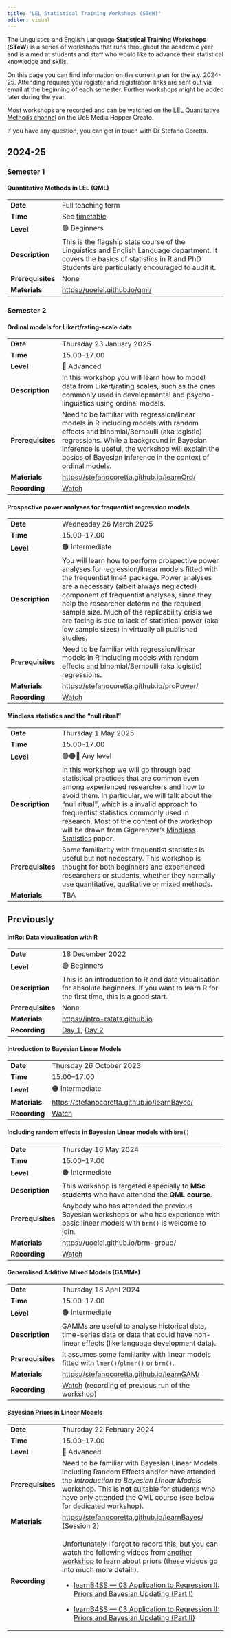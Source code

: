 ```yaml
---
title: "LEL Statistical Training Workshops (STeW)"
editor: visual
---
```


The Linguistics and English Language **Statistical Training Workshops** (**STeW**) is a series of workshops that runs throughout the academic year and is aimed at students and staff who would like to advance their statistical knowledge and skills.

On this page you can find information on the current plan for the a.y.
2024-25.
Attending requires you register and registration links are sent out via email at the beginning of each semester.
Further workshops might be added later during the year.

Most workshops are recorded and can be watched on the [LEL Quantitative Methods channel](https://media.ed.ac.uk/channel/LEL%2BQuantitative%2BMethods/308657412) on the UoE Media Hopper Create.

If you have any question, you can get in touch with Dr Stefano Coretta.

## 2024-25

### Semester 1

::: callout-tip
#### Quantitative Methods in LEL (QML)

+-------------------+-----------------------------------------------------------------------------------------------------------------------------------------------------------------------------------------+
| **Date**          | Full teaching term                                                                                                                                                                      |
+-------------------+-----------------------------------------------------------------------------------------------------------------------------------------------------------------------------------------+
| **Time**          | See [timetable](https://browser.ted.is.ed.ac.uk/generate/?courses%5B%5D=LASC11187_SV1_SEM1&period=SEM1&week=9-19)                                                                       |
+-------------------+-----------------------------------------------------------------------------------------------------------------------------------------------------------------------------------------+
| **Level**         | 🟢 Beginners                                                                                                                                                                            |
+-------------------+-----------------------------------------------------------------------------------------------------------------------------------------------------------------------------------------+
| **Description**   | This is the flagship stats course of the Linguistics and English Language department. It covers the basics of statistics in R and PhD Students are particularly encouraged to audit it. |
+-------------------+-----------------------------------------------------------------------------------------------------------------------------------------------------------------------------------------+
| **Prerequisites** | None                                                                                                                                                                                    |
+-------------------+-----------------------------------------------------------------------------------------------------------------------------------------------------------------------------------------+
| **Materials**     | <https://uoelel.github.io/qml/>                                                                                                                                                         |
+-------------------+-----------------------------------------------------------------------------------------------------------------------------------------------------------------------------------------+
:::

### Semester 2

::: callout-important
#### Ordinal models for Likert/rating-scale data

+-------------------+-------------------------------------------------------------------------------------------------------------------------------------------------------------------------------------------------------------------------------------------------------------------------------------------------+
| **Date**          | Thursday 23 January 2025                                                                                                                                                                                                                                                                        |
+-------------------+-------------------------------------------------------------------------------------------------------------------------------------------------------------------------------------------------------------------------------------------------------------------------------------------------+
| **Time**          | 15.00--17.00                                                                                                                                                                                                                                                                                    |
+-------------------+-------------------------------------------------------------------------------------------------------------------------------------------------------------------------------------------------------------------------------------------------------------------------------------------------+
| **Level**         | 🔴 Advanced                                                                                                                                                                                                                                                                                     |
+-------------------+-------------------------------------------------------------------------------------------------------------------------------------------------------------------------------------------------------------------------------------------------------------------------------------------------+
| **Description**   | In this workshop you will learn how to model data from Likert/rating scales, such as the ones commonly used in developmental and psycho- linguistics using ordinal models.                                                                                                                      |
+-------------------+-------------------------------------------------------------------------------------------------------------------------------------------------------------------------------------------------------------------------------------------------------------------------------------------------+
| **Prerequisites** | Need to be familiar with regression/linear models in R including models with random effects and binomial/Bernoulli (aka logistic) regressions. While a background in Bayesian inference is useful, the workshop will explain the basics of Bayesian inference in the context of ordinal models. |
+-------------------+-------------------------------------------------------------------------------------------------------------------------------------------------------------------------------------------------------------------------------------------------------------------------------------------------+
| **Materials**     | <https://stefanocoretta.github.io/learnOrd/>                                                                                                                                                                                                                                                    |
+-------------------+-------------------------------------------------------------------------------------------------------------------------------------------------------------------------------------------------------------------------------------------------------------------------------------------------+
| **Recording**     | [Watch](https://media.ed.ac.uk/media/learnOrd%3A+Ordinal+regression+models+for+Likert+rating+scales+data/1_im4onksw/308657412)                                                                                                                                                                  |
+-------------------+-------------------------------------------------------------------------------------------------------------------------------------------------------------------------------------------------------------------------------------------------------------------------------------------------+
:::

::: callout-warning
#### Prospective power analyses for frequentist regression models

+-------------------+----------------------------------------------------------------------------------------------------------------------------------------------------------------------------------------------------------------------------------------------------------------------------------------------------------------------------------------------------------------------------------------------------------------------------------------------+
| **Date**          | Wednesday 26 March 2025                                                                                                                                                                                                                                                                                                                                                                                                                      |
+-------------------+----------------------------------------------------------------------------------------------------------------------------------------------------------------------------------------------------------------------------------------------------------------------------------------------------------------------------------------------------------------------------------------------------------------------------------------------+
| **Time**          | 15.00--17.00                                                                                                                                                                                                                                                                                                                                                                                                                                 |
+-------------------+----------------------------------------------------------------------------------------------------------------------------------------------------------------------------------------------------------------------------------------------------------------------------------------------------------------------------------------------------------------------------------------------------------------------------------------------+
| **Level**         | 🟠 Intermediate                                                                                                                                                                                                                                                                                                                                                                                                                              |
+-------------------+----------------------------------------------------------------------------------------------------------------------------------------------------------------------------------------------------------------------------------------------------------------------------------------------------------------------------------------------------------------------------------------------------------------------------------------------+
| **Description**   | You will learn how to perform prospective power analyses for regression/linear models fitted with the frequentist lme4 package. Power analyses are a necessary (albeit always neglected) component of frequentist analyses, since they help the researcher determine the required sample size. Much of the replicability crisis we are facing is due to lack of statistical power (aka low sample sizes) in virtually all published studies. |
+-------------------+----------------------------------------------------------------------------------------------------------------------------------------------------------------------------------------------------------------------------------------------------------------------------------------------------------------------------------------------------------------------------------------------------------------------------------------------+
| **Prerequisites** | Need to be familiar with regression/linear models in R including models with random effects and binomial/Bernoulli (aka logistic) regressions.                                                                                                                                                                                                                                                                                               |
+-------------------+----------------------------------------------------------------------------------------------------------------------------------------------------------------------------------------------------------------------------------------------------------------------------------------------------------------------------------------------------------------------------------------------------------------------------------------------+
| **Materials**     | <https://stefanocoretta.github.io/proPower/>                                                                                                                                                                                                                                                                                                                                                                                                 |
+-------------------+----------------------------------------------------------------------------------------------------------------------------------------------------------------------------------------------------------------------------------------------------------------------------------------------------------------------------------------------------------------------------------------------------------------------------------------------+
| **Recording**     | [Watch](https://media.ed.ac.uk/media/proPower%3A+Prospective+power+analyses+for+frequentist+regression+models/1_bgsbzz7a)                                                                                                                                                                                                                                                                                                                    |
+-------------------+----------------------------------------------------------------------------------------------------------------------------------------------------------------------------------------------------------------------------------------------------------------------------------------------------------------------------------------------------------------------------------------------------------------------------------------------+
:::

::: callout-tip
#### Mindless statistics and the "null ritual"

+-------------------+---------------------------------------------------------------------------------------------------------------------------------------------------------------------------------------------------------------------------------------------------------------------------------------------------------------------------------------------------------------------------------------------------------------------------------+
| **Date**          | Thursday 1 May 2025                                                                                                                                                                                                                                                                                                                                                                                                             |
+-------------------+---------------------------------------------------------------------------------------------------------------------------------------------------------------------------------------------------------------------------------------------------------------------------------------------------------------------------------------------------------------------------------------------------------------------------------+
| **Time**          | 15.00--17.00                                                                                                                                                                                                                                                                                                                                                                                                                    |
+-------------------+---------------------------------------------------------------------------------------------------------------------------------------------------------------------------------------------------------------------------------------------------------------------------------------------------------------------------------------------------------------------------------------------------------------------------------+
| **Level**         | 🟢🟠🔴 Any level                                                                                                                                                                                                                                                                                                                                                                                                                |
+-------------------+---------------------------------------------------------------------------------------------------------------------------------------------------------------------------------------------------------------------------------------------------------------------------------------------------------------------------------------------------------------------------------------------------------------------------------+
| **Description**   | In this workshop we will go through bad statistical practices that are common even among experienced researchers and how to avoid them. In particular, we will talk about the "null ritual", which is a invalid approach to frequentist statistics commonly used in research. Most of the content of the workshop will be drawn from Gigerenzer's [Mindless Statistics](https://www.doi.org/10.1016/j.socec.2004.09.033) paper. |
+-------------------+---------------------------------------------------------------------------------------------------------------------------------------------------------------------------------------------------------------------------------------------------------------------------------------------------------------------------------------------------------------------------------------------------------------------------------+
| **Prerequisites** | Some familiarity with frequentist statistics is useful but not necessary. This workshop is thought for both beginners and experienced researchers or students, whether they normally use quantitative, qualitative or mixed methods.                                                                                                                                                                                            |
+-------------------+---------------------------------------------------------------------------------------------------------------------------------------------------------------------------------------------------------------------------------------------------------------------------------------------------------------------------------------------------------------------------------------------------------------------------------+
| **Materials**     | TBA                                                                                                                                                                                                                                                                                                                                                                                                                             |
+-------------------+---------------------------------------------------------------------------------------------------------------------------------------------------------------------------------------------------------------------------------------------------------------------------------------------------------------------------------------------------------------------------------------------------------------------------------+
:::

## Previously

::: callout-tip
#### intRo: Data visualisation with R

+-------------------+----------------------------------------------------------------------------------------------------------------------------------------------+
| **Date**          | 18 December 2022                                                                                                                             |
+-------------------+----------------------------------------------------------------------------------------------------------------------------------------------+
| **Level**         | 🟢 Beginners                                                                                                                                 |
+-------------------+----------------------------------------------------------------------------------------------------------------------------------------------+
| **Description**   | This is an introduction to R and data visualisation for absolute beginners. If you want to learn R for the first time, this is a good start. |
+-------------------+----------------------------------------------------------------------------------------------------------------------------------------------+
| **Prerequisites** | None.                                                                                                                                        |
+-------------------+----------------------------------------------------------------------------------------------------------------------------------------------+
| **Materials**     | <https://intro-rstats.github.io>                                                                                                             |
+-------------------+----------------------------------------------------------------------------------------------------------------------------------------------+
| **Recording**     | [Day 1](https://media.ed.ac.uk/media/intRoA+Day+1/1_aah5ninw), [Day 2](https://media.ed.ac.uk/media/intRoA+Day+2/1_196jx1qj)                 |
+-------------------+----------------------------------------------------------------------------------------------------------------------------------------------+
:::

::: callout-warning
#### Introduction to Bayesian Linear Models

+---------------+----------------------------------------------------------------------------------------+
| **Date**      | Thursday 26 October 2023                                                               |
+---------------+----------------------------------------------------------------------------------------+
| **Time**      | 15.00--17.00                                                                           |
+---------------+----------------------------------------------------------------------------------------+
| **Level**     | 🟠 Intermediate                                                                        |
+---------------+----------------------------------------------------------------------------------------+
| **Materials** | <https://stefanocoretta.github.io/learnBayes/>                                         |
+---------------+----------------------------------------------------------------------------------------+
| **Recording** | [Watch](https://media.ed.ac.uk/media/LEL+Bayesian+Linear+Models+2023+Sem+1/1_slt88gj6) |
+---------------+----------------------------------------------------------------------------------------+
:::

::: callout-warning
#### Including random effects in Bayesian Linear models with `brm()`

+-------------------+------------------------------------------------------------------------------------------------------------------------------------------+
| **Date**          | Thursday 16 May 2024                                                                                                                     |
+-------------------+------------------------------------------------------------------------------------------------------------------------------------------+
| **Time**          | 15.00--17.00                                                                                                                             |
+-------------------+------------------------------------------------------------------------------------------------------------------------------------------+
| **Level**         | 🟠 Intermediate                                                                                                                          |
+-------------------+------------------------------------------------------------------------------------------------------------------------------------------+
| **Description**   | This workshop is targeted especially to **MSc students** who have attended the **QML course**.                                           |
+-------------------+------------------------------------------------------------------------------------------------------------------------------------------+
| **Prerequisites** | Anybody who has attended the previous Bayesian workshops or who has experience with basic linear models with `brm()` is welcome to join. |
+-------------------+------------------------------------------------------------------------------------------------------------------------------------------+
| **Materials**     | <https://uoelel.github.io/brm-group/>                                                                                                    |
+-------------------+------------------------------------------------------------------------------------------------------------------------------------------+
| **Recording**     | [Watch](https://media.ed.ac.uk/media/STeW+-+Including+random+effects+in+Bayesian+Linear+models+with+brm%28%29/1_5tz3sfdl)                |
+-------------------+------------------------------------------------------------------------------------------------------------------------------------------+
:::

::: callout-warning
#### Generalised Additive Mixed Models (GAMMs)

+-------------------+--------------------------------------------------------------------------------------------------------------------------------------------+
| **Date**          | Thursday 18 April 2024                                                                                                                     |
+-------------------+--------------------------------------------------------------------------------------------------------------------------------------------+
| **Time**          | 15.00--17.00                                                                                                                               |
+-------------------+--------------------------------------------------------------------------------------------------------------------------------------------+
| **Level**         | 🟠 Intermediate                                                                                                                            |
+-------------------+--------------------------------------------------------------------------------------------------------------------------------------------+
| **Description**   | GAMMs are useful to analyse historical data, time-series data or data that could have non-linear effects (like language development data). |
+-------------------+--------------------------------------------------------------------------------------------------------------------------------------------+
| **Prerequisites** | It assumes some familiarity with linear models fitted with `lmer()`/`glmer()` or `brm()`.                                                  |
+-------------------+--------------------------------------------------------------------------------------------------------------------------------------------+
| **Materials**     | <https://stefanocoretta.github.io/learnGAM/>                                                                                               |
+-------------------+--------------------------------------------------------------------------------------------------------------------------------------------+
| **Recording**     | [Watch](https://media.ed.ac.uk/media/learnGAMA+GAMMs+workshop+for+LEL+%282023%29/1_qsbcwusm) (recording of previous run of the workshop)   |
+-------------------+--------------------------------------------------------------------------------------------------------------------------------------------+
:::

::: callout-important
#### Bayesian Priors in Linear Models

+-------------------+----------------------------------------------------------------------------------------------------------------------------------------------------------------------------------------------------------------------------------------------------------------------+
| **Date**          | Thursday 22 February 2024                                                                                                                                                                                                                                            |
+-------------------+----------------------------------------------------------------------------------------------------------------------------------------------------------------------------------------------------------------------------------------------------------------------+
| **Time**          | 15.00--17.00                                                                                                                                                                                                                                                         |
+-------------------+----------------------------------------------------------------------------------------------------------------------------------------------------------------------------------------------------------------------------------------------------------------------+
| **Level**         | 🔴 Advanced                                                                                                                                                                                                                                                          |
+-------------------+----------------------------------------------------------------------------------------------------------------------------------------------------------------------------------------------------------------------------------------------------------------------+
| **Prerequisites** | Need to be familiar with Bayesian Linear Models including Random Effects and/or have attended the *Introduction to Bayesian Linear Models* workshop. This is **not** suitable for students who have only attended the QML course (see below for dedicated workshop). |
+-------------------+----------------------------------------------------------------------------------------------------------------------------------------------------------------------------------------------------------------------------------------------------------------------+
| **Materials**     | <https://stefanocoretta.github.io/learnBayes/> (Session 2)                                                                                                                                                                                                           |
+-------------------+----------------------------------------------------------------------------------------------------------------------------------------------------------------------------------------------------------------------------------------------------------------------+
| **Recording**     | Unfortunately I forgot to record this, but you can watch the following videos from [another workshop](https://learnb4ss.github.io) to learn about priors (these videos go into much more detail!).                                                                   |
|                   |                                                                                                                                                                                                                                                                      |
|                   | -   [learnB4SS — 03 Application to Regression II: Priors and Bayesian Updating (Part I)](https://media.ed.ac.uk/media/learnB4SS+%E2%80%94+03+Application+to+Regression+IIA+Priors+and+Bayesian+Updating+%28Part+I%29/1_vl395dhg)                                     |
|                   |                                                                                                                                                                                                                                                                      |
|                   | -   [learnB4SS — 03 Application to Regression II: Priors and Bayesian Updating (Part II)](https://media.ed.ac.uk/media/learnB4SS+%E2%80%94+03+Application+to+Regression+IIA+Priors+and+Bayesian+Updating+%28Part+II%29/1_6e35jw34)                                   |
+-------------------+----------------------------------------------------------------------------------------------------------------------------------------------------------------------------------------------------------------------------------------------------------------------+
:::
